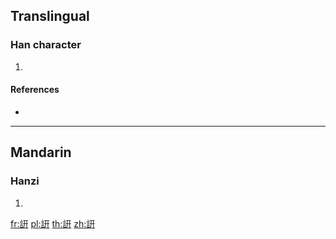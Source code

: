 {{character info/new}}
{{also|訮}}
==Translingual==

===Han character===
{{Han char|rn=149|rad=言|as=06|sn=13|four=|canj=YRMJJ}}

# {{defn|Han|sort=言06}}

====References====
* {{Han ref|kx=1160.010|dkj=35463|dj=1625.170|hdz=63961.020|uh=8A7D|ud=35453}}

----

==Mandarin==

===Hanzi===
{{cmn-hanzi|pin=[[yán]] ([[yan2]])|wg=yen<sup>2</sup>}}

# {{defn|lang=cmn|sort=言06}}

[[fr:詽]]
[[pl:詽]]
[[th:詽]]
[[zh:詽]]